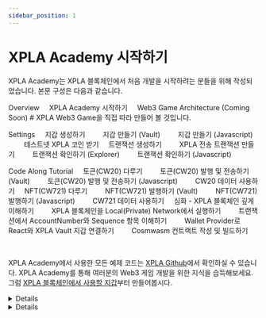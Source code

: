 ```yaml
---
sidebar_position: 1
---
```


# XPLA Academy 시작하기


XPLA Academy는 XPLA 블록체인에서 처음 개발을 시작하려는 분들을 위해 작성되었습니다. 본문 구성은 다음과 같습니다.

<CodeBlock>

Overview
&nbsp;&nbsp;&nbsp;&nbsp;<Link to="/docs/overview/intro">XPLA Academy 시작하기</Link>
&nbsp;&nbsp;&nbsp;&nbsp;Web3 Game Architecture (Coming Soon)     # XPLA Web3 Game을 직접 따라 만들어 볼 것입니다.

Settings
&nbsp;&nbsp;&nbsp;&nbsp;지갑 생성하기
&nbsp;&nbsp;&nbsp;&nbsp;&nbsp;&nbsp;&nbsp;&nbsp;<Link to="/docs/settings/create-wallet/create-wallet-with-vault">지갑 만들기 (Vault)</Link>
&nbsp;&nbsp;&nbsp;&nbsp;&nbsp;&nbsp;&nbsp;&nbsp;<Link to="/docs/settings/create-wallet/create-wallet-with-js">지갑 만들기 (Javascript)</Link>
&nbsp;&nbsp;&nbsp;&nbsp;&nbsp;&nbsp;&nbsp;&nbsp;<Link to="/docs/settings/create-wallet/get-testnet-xpla">테스트넷 XPLA 코인 받기</Link>
&nbsp;&nbsp;&nbsp;&nbsp;트랜잭션 생성하기
&nbsp;&nbsp;&nbsp;&nbsp;&nbsp;&nbsp;&nbsp;&nbsp;<Link to="/docs/settings/create-testnet-transaction/send-tx">XPLA 전송 트랜잭션 만들기</Link>
&nbsp;&nbsp;&nbsp;&nbsp;&nbsp;&nbsp;&nbsp;&nbsp;<Link to="/docs/settings/create-testnet-transaction/check-tx-in-explorer">트랜잭션 확인하기 (Explorer)</Link>
&nbsp;&nbsp;&nbsp;&nbsp;&nbsp;&nbsp;&nbsp;&nbsp;<Link to="/docs/settings/create-testnet-transaction/send-query">트랜잭션 확인하기 (Javascript)</Link>

Code Along Tutorial
&nbsp;&nbsp;&nbsp;&nbsp;토큰(CW20) 다루기
&nbsp;&nbsp;&nbsp;&nbsp;&nbsp;&nbsp;&nbsp;&nbsp;<Link to="/docs/tutorial/make-cw20/make-cw20-with-vault">토큰(CW20) 발행 및 전송하기 (Vault)</Link>
&nbsp;&nbsp;&nbsp;&nbsp;&nbsp;&nbsp;&nbsp;&nbsp;<Link to="/docs/tutorial/make-cw20/make-cw20-with-js">토큰(CW20) 발행 및 전송하기 (Javascript)</Link>
&nbsp;&nbsp;&nbsp;&nbsp;&nbsp;&nbsp;&nbsp;&nbsp;<Link to="/docs/tutorial/make-cw20/query-cw20">CW20 데이터 사용하기</Link>
&nbsp;&nbsp;&nbsp;&nbsp;NFT(CW721) 다루기
&nbsp;&nbsp;&nbsp;&nbsp;&nbsp;&nbsp;&nbsp;&nbsp;<Link to="/docs/tutorial/make-cw721/make-nft-vault">NFT(CW721) 발행하기 (Vault)</Link>
&nbsp;&nbsp;&nbsp;&nbsp;&nbsp;&nbsp;&nbsp;&nbsp;<Link to="/docs/tutorial/make-cw721/make-nft-js">NFT(CW721) 발행하기 (Javascript)</Link>
&nbsp;&nbsp;&nbsp;&nbsp;&nbsp;&nbsp;&nbsp;&nbsp;<Link to="/docs/tutorial/make-cw721/query-cw721">CW721 데이터 사용하기</Link>
&nbsp;&nbsp;&nbsp;&nbsp;심화 - XPLA 블록체인 깊게 이해하기
&nbsp;&nbsp;&nbsp;&nbsp;&nbsp;&nbsp;&nbsp;&nbsp;<Link to="/docs/tutorial/deep-understand-xpla/local-network">XPLA 블록체인을 Local(Private) Network에서 실행하기</Link>
&nbsp;&nbsp;&nbsp;&nbsp;&nbsp;&nbsp;&nbsp;&nbsp;<Link to="/docs/tutorial/deep-understand-xpla/account-sequence">트랜잭션에서 AccountNumber와 Sequence 항목 이해하기</Link>
&nbsp;&nbsp;&nbsp;&nbsp;&nbsp;&nbsp;&nbsp;&nbsp;<Link to="/docs/tutorial/deep-understand-xpla/walletprovider">Wallet Provider로 React와 XPLA Vault 지갑 연결하기</Link>
&nbsp;&nbsp;&nbsp;&nbsp;&nbsp;&nbsp;&nbsp;&nbsp;<Link to="/docs/tutorial/deep-understand-xpla/write-contract">Cosmwasm 컨트랙트 작성 및 빌드하기</Link>
</CodeBlock>

<br />

XPLA Academy에서 사용한 모든 예제 코드는 [XPLA Github](https://github.com/xpladev/academy/tree/main/example)에서 확인하실 수 있습니다. XPLA Academy를 통해 여러분의 Web3 게임 개발을 위한 지식을 습득해보세요. 그럼 [XPLA 블록체인에서 사용할 지갑](/docs/settings/create-wallet/create-wallet-with-vault)부터 만들어봅시다.

<Details summary="XPLA 블록체인의 특징은 무엇인가요?">

XPLA 블록체인은 [오픈 소스](https://github.com/xpladev/xpla)이며, [Tendermint Tool](https://tendermint.com/) 기반의 Proof-of-Stake(PoS) 블록체인입니다. 또한 [Cosmos SDK](https://v1.cosmos.network/sdk)를 사용하면서, 동시에 [EVM(Ethereum Virtual Machine)](https://ethereum.org/en/developers/docs/evm/) 호환성도 갖추고 있어서 Rust와 Solidity 언어로 컨트랙트를 작성할 수도 있습니다.. 더 자세한 정보는 [XPLA Docs](https://docs.xpla.io/learn/learn/about-xpla-chain/)를 참고해보세요.

아직 위 내용을 모두 이해하지 못해도 괜찮습니다. XPLA Academy를 통해 관련 지식을 배우게 될 것입니다.

</Details>

<Details summary="XPLA 블록체인에 관한 다른 문서가 있을까요?">

XPLA 블록체인과 관련된 문서는 XPLA Academy 사이트 맨 하단에서 Dev Resources를 참고해보세요.

</Details>

